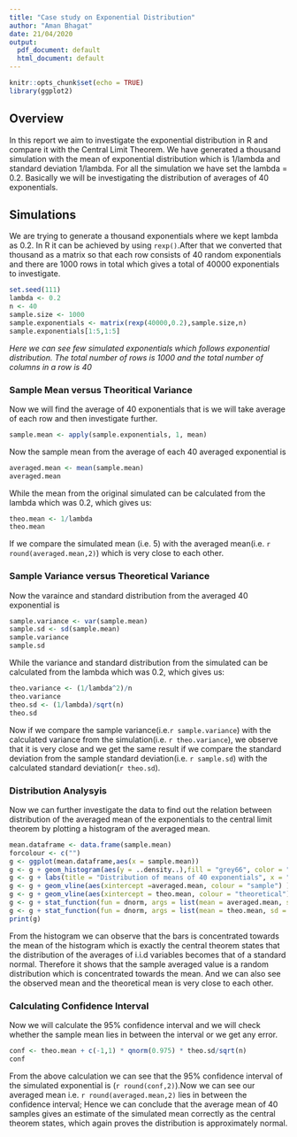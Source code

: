---
title: "Case study on Exponential Distribution"
author: "Aman Bhagat"
date: 21/04/2020
output:
  pdf_document: default
  html_document: default
---

```{r setup, include=FALSE}
knitr::opts_chunk$set(echo = TRUE)
library(ggplot2)
```

## Overview

In this report we aim to investigate the exponential distribution in R and compare it with the Central Limit Theorem. We have generated a thousand simulation with the mean of exponential distribution which is 1/lambda and standard deviation 1/lambda. For all the simulation we have set the lambda = 0.2. Basically we will be investigating the distribution of averages of 40 exponentials.

## Simulations

We are trying to generate a thousand exponentials where we kept lambda as 0.2. In R it can be achieved by using `rexp()`.After that we converted that thousand as a matrix so that each row consists of 40 random exponentials and there are 1000 rows in total which gives a total of 40000 exponentials to investigate.

```{r pressure, echo=TRUE}
set.seed(111)
lambda <- 0.2
n <- 40
sample.size <- 1000
sample.exponentials <- matrix(rexp(40000,0.2),sample.size,n)
sample.exponentials[1:5,1:5]
```

*Here  we can see few simulated exponentials which follows exponential distribution. The total number of rows is 1000 and the total number of columns in a row is 40*

### Sample Mean versus Theoritical Variance

Now we will find the average of 40 exponentials that is we will take average of each row and then investigate further.

```{r sampleMean}
sample.mean <- apply(sample.exponentials, 1, mean)
```

Now the sample mean from the average of each 40 averaged exponential is
```{r mean}
averaged.mean <- mean(sample.mean)
averaged.mean
```

While the mean from the original simulated can be calculated from the lambda which was 0.2, which gives us:
```{r actualMEan}
theo.mean <- 1/lambda
theo.mean
```

If we compare the simulated mean (i.e. 5) with the averaged mean(i.e. `r round(averaged.mean,2)`) which is very close to each other.

### Sample Variance versus Theoretical Variance


Now the varaince and standard distribution from the averaged 40 exponential is
```{r variance}
sample.variance <- var(sample.mean)
sample.sd <- sd(sample.mean)
sample.variance
sample.sd
```

While the variance and standard distribution from the simulated can be calculated from the lambda which was 0.2, which gives us:
```{r actualVariance}
theo.variance <- (1/lambda^2)/n
theo.variance
theo.sd <- (1/lambda)/sqrt(n)
theo.sd
```

Now if we compare the sample variance(i.e.`r sample.variance`) with the calculated variance from the simulation(i.e. `r theo.variance`), we observe that it is very close and we get the same result if we compare the standard deviation from the sample standard deviation(i.e. `r sample.sd`) with the calculated standard deviation(`r theo.sd`).

### Distribution Analysyis

Now we can further investigate the data to find out the relation between distribution of the averaged mean of the exponentials to the central limit theorem by plotting a histogram of the averaged mean.

```{r hist}
mean.dataframe <- data.frame(sample.mean)
forcolour <- c("")
g <- ggplot(mean.dataframe,aes(x = sample.mean))
g <- g + geom_histogram(aes(y = ..density..),fill = "grey66", color = "grey")
g <- g + labs(title = "Distribution of means of 40 exponentials", x = "Means of 40 samples" , y = "Density")
g <- g + geom_vline(aes(xintercept =averaged.mean, colour = "sample") )
g <- g + geom_vline(aes(xintercept = theo.mean, colour = "theoretical"))
g <- g + stat_function(fun = dnorm, args = list(mean = averaged.mean, sd = sample.sd),aes(color = "sample"), size =2.0)
g <- g + stat_function(fun = dnorm, args = list(mean = theo.mean, sd = theo.sd),aes(colour = "theoretical"), size = 2.0)
print(g)
```

From the histogram we can observe that the bars is concentrated towards the mean of the histogram which is exactly the central theorem states that the distribution of the averages of i.i.d variables becomes that of a standard normal. Therefore it shows that the sample averaged value is a random distribution which is concentrated towards the mean. And we can also see the observed mean and the theoretical mean is very close to each other.

### Calculating Confidence Interval

Now we will calculate the 95% confidence interval and we will check whether the sample mean lies in between the interval or we get any error.

```{r confidence}
conf <- theo.mean + c(-1,1) * qnorm(0.975) * theo.sd/sqrt(n)
conf
```

From the above calculation we can see that the 95% confidence interval of the simulated exponential is (`r round(conf,2)`).Now we can see our averaged mean i.e. `r round(averaged.mean,2)` lies in between the confidence interval; Hence we can conclude that the average mean of 40 samples gives an estimate of the simulated mean correctly as the central theorem states, which again proves the distribution is approximately normal.

